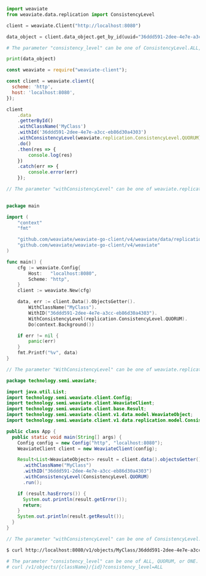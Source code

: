 
<Tabs groupId="languages">
<TabItem value="py" label="Python">

```python
import weaviate
from weaviate.data.replication import ConsistencyLevel

client = weaviate.Client("http://localhost:8080")

data_object = client.data_object.get_by_id(uuid="36ddd591-2dee-4e7e-a3cc-eb86d30a4303", class_name="MyClass", consistency_level=ConsistencyLevel.QUORUM)

# The parameter "consistency_level" can be one of ConsistencyLevel.ALL, ConsistencyLevel.QUORUM, or ConsistencyLevel.ONE. Determines how many replicas must acknowledge a request before it is considered successful.

print(data_object)
```

</TabItem>
<TabItem value="js" label="JavaScript">

```js
const weaviate = require("weaviate-client");

const client = weaviate.client({
  scheme: 'http',
  host: 'localhost:8080',
});

client
    .data
    .getterById()
    .withClassName('MyClass')
    .withId('36ddd591-2dee-4e7e-a3cc-eb86d30a4303')
    .withConsistencyLevel(weaviate.replication.ConsistencyLevel.QUORUM)
    .do()
    .then(res => {
        console.log(res)
    })
    .catch(err => {
        console.error(err)
    });

// The parameter "withConsistencyLevel" can be one of weaviate.replication.ConsistencyLevel.ALL, weaviate.replication.ConsistencyLevel.QUORUM, or weaviate.replication.ConsistencyLevel.ONE. Determines how many replicas must acknowledge a request before it is considered successful.
    
```

</TabItem>
<TabItem value="go" label="Go">

```go
package main

import (
    "context"
    "fmt"

    "github.com/weaviate/weaviate-go-client/v4/weaviate/data/replication"
    "github.com/weaviate/weaviate-go-client/v4/weaviate"
)

func main() {
    cfg := weaviate.Config{
        Host:   "localhost:8080",
        Scheme: "http",
    }
    client := weaviate.New(cfg)

    data, err := client.Data().ObjectsGetter().
        WithClassName("MyClass").
        WithID("36ddd591-2dee-4e7e-a3cc-eb86d30a4303").
        WithConsistencyLevel(replication.ConsistencyLevel.QUORUM).
        Do(context.Background())

    if err != nil {
        panic(err)
    }
    fmt.Printf("%v", data)
}

// The parameter "WithConsistencyLevel" can be one of weaviate.replication.ConsistencyLevel.ALL, weaviate.replication.ConsistencyLevel.QUORUM, or weaviate.replication.ConsistencyLevel.ONE. Determines how many replicas must acknowledge a request before it is considered successful.

```

</TabItem>
<TabItem value="java" label="Java">

```java
package technology.semi.weaviate;

import java.util.List;
import technology.semi.weaviate.client.Config;
import technology.semi.weaviate.client.WeaviateClient;
import technology.semi.weaviate.client.base.Result;
import technology.semi.weaviate.client.v1.data.model.WeaviateObject;
import technology.semi.weaviate.client.v1.data.replication.model.ConsistencyLevel;

public class App {
  public static void main(String[] args) {
    Config config = new Config("http", "localhost:8080");
    WeaviateClient client = new WeaviateClient(config);

    Result<List<WeaviateObject>> result = client.data().objectsGetter()
      .withClassName("MyClass")
      .withID("36ddd591-2dee-4e7e-a3cc-eb86d30a4303")
      .withConsistencyLevel(ConsistencyLevel.QUORUM)
      .run();

    if (result.hasErrors()) {
      System.out.println(result.getError());
      return;
    }
    System.out.println(result.getResult());
  }
}

// The parameter "withConsistencyLevel" can be one of ConsistencyLevel.ALL, ConsistencyLevel.QUORUM, or ConsistencyLevel.ONE. Determines how many replicas must acknowledge a request before it is considered successful.

```

</TabItem>
<TabItem value="curl" label="Curl">

```bash
$ curl http://localhost:8080/v1/objects/MyClass/36ddd591-2dee-4e7e-a3cc-eb86d30a4303?consistency_level=QUORUM

# The parameter "consistency_level" can be one of ALL, QUORUM, or ONE. Determines how many replicas must acknowledge a request before it is considered successful.
# curl /v1/objects/{className}/{id}?consistency_level=ALL
```

</TabItem>
</Tabs>